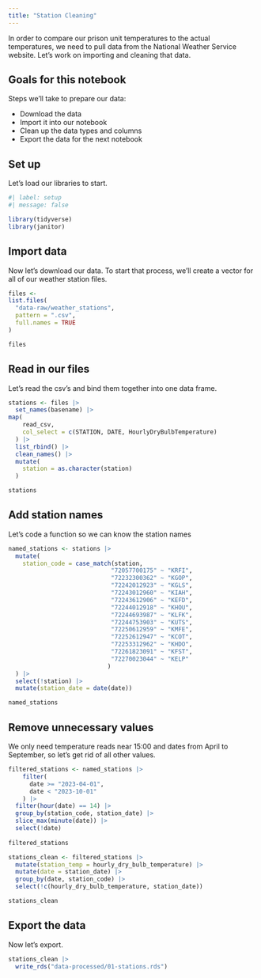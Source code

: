 ```yaml
---
title: "Station Cleaning"
---
```


In order to compare our prison unit temperatures to the actual temperatures, we need to pull data from the National Weather Service website. Let's work on importing and cleaning that data.

## Goals for this notebook

Steps we'll take to prepare our data:

- Download the data
- Import it into our notebook
- Clean up the data types and columns
- Export the data for the next notebook

## Set up

Let's load our libraries to start.

```r
#| label: setup
#| message: false

library(tidyverse)
library(janitor)
```

## Import data

Now let's download our data. To start that process, we'll create a vector for all of our weather station files.

```r
files <-
list.files(
  "data-raw/weather_stations",
  pattern = ".csv",
  full.names = TRUE
) 

files
```

## Read in our files

Let's read the csv's and bind them together into one data frame.

```r
stations <- files |> 
  set_names(basename) |> 
map(
    read_csv,
    col_select = c(STATION, DATE, HourlyDryBulbTemperature)
  ) |> 
  list_rbind() |> 
  clean_names() |> 
  mutate(
    station = as.character(station)
  )

stations
```

## Add station names

Let's code a function so we can know the station names

```r
named_stations <- stations |> 
  mutate( 
    station_code = case_match(station, 
                             "72057700175" ~ "KRFI",
                             "72232300362" ~ "KGOP",
                             "72242012923" ~ "KGLS",
                             "72243012960" ~ "KIAH",
                             "72243612906" ~ "KEFD",
                             "72244012918" ~ "KHOU",
                             "72244693987" ~ "KLFK",
                             "72244753903" ~ "KUTS",
                             "72250612959" ~ "KMFE",
                             "72252612947" ~ "KCOT",
                             "72253312962" ~ "KHDO",
                             "72261823091" ~ "KFST",
                             "72270023044" ~ "KELP"
                            )
  ) |>
  select(!station) |> 
  mutate(station_date = date(date))

named_stations
```

## Remove unnecessary values

We only need temperature reads near 15:00 and dates from April to September, so let's get rid of all other values.

```r
filtered_stations <- named_stations |> 
    filter(
      date >= "2023-04-01",
      date < "2023-10-01"
    ) |> 
  filter(hour(date) == 14) |> 
  group_by(station_code, station_date) |> 
  slice_max(minute(date)) |> 
  select(!date)
  
filtered_stations
```

```r
stations_clean <- filtered_stations |> 
  mutate(station_temp = hourly_dry_bulb_temperature) |> 
  mutate(date = station_date) |> 
  group_by(date, station_code) |> 
  select(!c(hourly_dry_bulb_temperature, station_date))

stations_clean
```

## Export the data

Now let's export.

```r
stations_clean |> 
  write_rds("data-processed/01-stations.rds")
```

